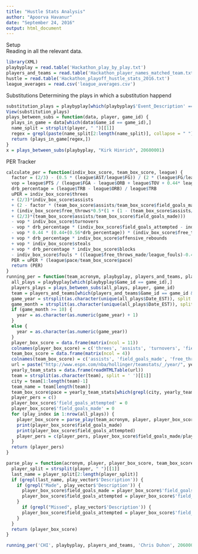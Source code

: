 ```yaml
---
title: "Hustle Stats Analysis"
author: "Apoorva Havanur"
date: "September 24, 2016"
output: html_document
---
```


Setup  
Reading in all the relevant data. 
```r
library(XML)
playbyplay = read.table('Hackathon_play_by_play.txt')
players_and_teams = read.table('Hackathon_player_names_matched_team.txt')
hustle = read.table('Hackathon_playoff_hustle_stats_2016.txt')
league_averages = read.csv('league_averages.csv')
```

Substitutions
Determining the plays in which a substitution happend  
```r
substitution_plays = playbyplay[which(playbyplay$'Event_Description' == 'Substitution'),]
View(substitution_plays)
plays_between_subs = function(data, player, game_id) {
  plays_in_game = data[which(data$Game_id == game_id),]
  name_split = strsplit(player, " ")[[1]]
  regex = grepl(paste(name_split[2:length(name_split)], collapse = " "), plays_in_game$Description)
  return (plays_in_game[regex,])
}
x = plays_between_subs(playbyplay, "Kirk Hinrich", 20600001)
```

PER Tracker
```r
calculate_per = function(indiv_box_score, team_box_score, league) {
  factor = (2/3) - (0.5 * (league$AST/league$FG)) / (2 * (league$FG/league$FT))
  vop = league$PTS / (league$FGA - league$ORB + league$TOV + 0.44* league$FTA)
  drb_percentage = (league$TRB - league$ORB) / league$TRB
  uPER = indiv_box_score$threes 
  + (2/3)*indiv_box_score$assists 
  + (2 - factor * (team_box_score$assists/team_box_score$field_goals_made)) * indiv_box_score$field_goals_made 
  + (indiv_box_score$free_throws*0.5*(1 + (1 - (team_box_score$assists/team_box_score$field_goals_made)) 
  + (2/3)*(team_box_score$assists/team_box_score$field_goals_made))) 
  - vop * indiv_box_score$turnovers 
  - vop * drb_percentage * (indiv_box_score$field_goals_attempted - indiv_box_score$field_goals_made) 
  - vop * 0.44 * (0.44+(0.56*drb_percentage)) * (indiv_box_score$free_throws_attempted - indiv_box_score$free_throws_made)
  + vop * drb_percentage * indiv_box_score$offensive_rebounds
  + vop * indiv_box_score$steals
  + vop * drb_percentage * indiv_box_score$blocks
  - indiv_box_score$fouls * ((league$free_throws_made/league_fouls)-0.44 * (league$free_throws_attempted/league_fouls) * vop)
  PER = uPER * (league$pace/team_box_score$pace)
  return (PER)
}
running_per = function(team_acronym, playbyplay, players_and_teams, player, game_id) {
  all_plays = playbyplay[which(playbyplay$Game_id == game_id),]
  players_plays = plays_between_subs(all_plays, player, game_id)
  team = players_and_teams[which(players_and_teams$Game_id == game_id & players_and_teams$Name == player),'Team_Name']
  game_year = strsplit(as.character(unique(all_plays$Date_EST)), split = '-')[[1]][1]
  game_month = strsplit(as.character(unique(all_plays$Date_EST)), split = '-')[[1]][2]
  if (game_month >= 10) {
    year = as.character(as.numeric(game_year) + 1) 
  }
  else {
    year = as.character(as.numeric(game_year))
  }
  player_box_score = data.frame(matrix(ncol = 11))
  colnames(player_box_score) = c('threes', 'assists', 'turnovers', 'field_goals_attempted', 'field_goals_made', 'free_throws_attempted', 'rebound%', 'steals', 'blocks', 'fouls')
  team_box_score = data.frame(matrix(ncol = 4))
  colnames(team_box_score) = c('assists', 'field_goals_made', 'free_throws_made', 'pace')
  url = paste("http://www.espn.com/nba/hollinger/teamstats/_/year/", year, sep = "")
  yearly_team_stats = data.frame(readHTMLTable(url))
  team = strsplit(as.character(team), split = ' ')[[1]]
  city = team[1:length(team)-1]
  team_name = team[length(team)]
  team_box_score$pace = yearly_team_stats[which(grepl(city, yearly_team_stats$'NULL.V2') | grepl(team_name, yearly_team_stats$'NULL.V2')),]$'NULL.V3'
  player_pers = c()
  player_box_score$'field_goals_attempted' = 0
  player_box_score$'field_goals_made' = 0
  for (play_index in 1:nrow(all_plays)) {
    player_box_score = parse_play(team_acronym, player, player_box_score, team_box_score, all_plays[play_index,])
    print(player_box_score$field_goals_made)
    print(player_box_score$field_goals_attempted)
    player_pers = c(player_pers, player_box_score$field_goals_made/player_box_score$field_goals_attempted)
  }
  return (player_pers)
}

parse_play = function(acronym, player, player_box_score, team_box_score, play_vector) {
  player_split = strsplit(player, " ")[[1]]
  last_name = player_split[2:length(player_split)]
  if (grepl(last_name, play_vector$'Description')) {
    if (grepl("Made", play_vector$'Description')) {
      player_box_score$field_goals_made = player_box_score$'field_goals_made' + 1
      player_box_score$field_goals_attempted = player_box_score$'field_goals_attempted' + 1
    }
      if (grepl("Missed", play_vector$'Description')) {
      player_box_score$field_goals_attempted = player_box_score$'field_goals_attempted' + 1
    }
  }
  return (player_box_score)
}

running_per('CHI', playbyplay, players_and_teams, 'Chris Duhon', 20600001)
```

